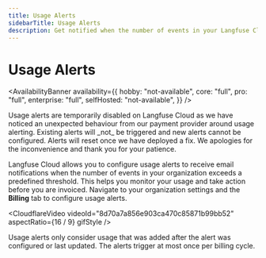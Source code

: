```yaml
---
title: Usage Alerts
sidebarTitle: Usage Alerts
description: Get notified when the number of events in your Langfuse Cloud organization exceeds a predefined threshold.
---
```


# Usage Alerts

<AvailabilityBanner
  availability={{
    hobby: "not-available",
    core: "full",
    pro: "full",
    enterprise: "full",
    selfHosted: "not-available",
  }}
/>

<Callout type="warning">
Usage alerts are temporarily disabled on Langfuse Cloud as we have noticed an unexpected behaviour from our payment provider around usage alerting.
Existing alerts will _not_ be triggered and new alerts cannot be configured.
Alerts will reset once we have deployed a fix.
We apologies for the inconvenience and thank you for your patience.
</Callout>

Langfuse Cloud allows you to configure usage alerts to receive email notifications when the number of events in your organization exceeds a predefined threshold.
This helps you monitor your usage and take action before you are invoiced.
Navigate to your organization settings and the **Billing** tab to configure usage alerts.

<CloudflareVideo
  videoId="8d70a7a856e903ca470c85871b99bb52"
  aspectRatio={16 / 9}
  gifStyle
/>

Usage alerts only consider usage that was added after the alert was configured or last updated.
The alerts trigger at most once per billing cycle.
